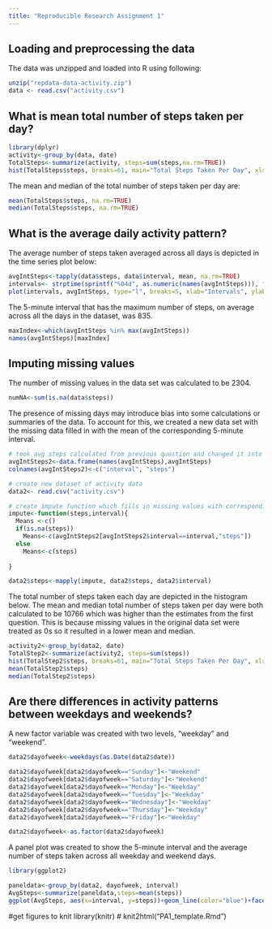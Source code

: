 ```yaml
---
title: "Reproducible Research Assignment 1"
---
```


## Loading and preprocessing the data

The data was unzipped and loaded into R using following:

```r
unzip("repdata-data-activity.zip")
data <- read.csv("activity.csv")
```

## What is mean total number of steps taken per day?

```r
library(dplyr)
activity<-group_by(data, date)
TotalSteps<-summarize(activity, steps=sum(steps,na.rm=TRUE))
hist(TotalSteps$steps, breaks=61, main="Total Steps Taken Per Day", xlab="# Steps")
```

The mean and median of the total number of steps taken per day are:
```r
mean(TotalSteps$steps, na.rm=TRUE)
median(TotalSteps$steps, na.rm=TRUE)
```

## What is the average daily activity pattern?
The average number of steps taken averaged across all days is depicted in the time series plot below:
```r
avgIntSteps<-tapply(data$steps, data$interval, mean, na.rm=TRUE)
intervals<- strptime(sprintf("%04d", as.numeric(names(avgIntSteps))), format="%H%M")
plot(intervals, avgIntSteps, type="l", breaks=5, xlab="Intervals", ylab="Steps", main="Avg Steps Taken by Interval")
```

The 5-minute interval that has the maximum number of steps, on average across all the days in the dataset, was 835. 
```r
maxIndex<-which(avgIntSteps %in% max(avgIntSteps))
names(avgIntSteps)[maxIndex]
```

## Imputing missing values
The number of missing values in the data set was calculated to be 2304. 

```r
numNA<-sum(is.na(data$steps))
```

The presence of missing days may introduce bias into some calculations or summaries of the data. To account for this, we created a new data set with the missing data filled in with the mean of the corresponding 5-minute interval.

```r
# took avg steps calculated from previous question and changed it into a data frame and added column names
avgIntSteps2<-data.frame(names(avgIntSteps),avgIntSteps)
colnames(avgIntSteps2)<-c("interval", "steps")

# create new dataset of activity data
data2<- read.csv("activity.csv")

# create impute function which fills in missing values with corresponding intervals means
impute<-function(steps,interval){
  Means <-c()
  if(is.na(steps)) 
    Means<-c(avgIntSteps2[avgIntSteps2$interval==interval,"steps"])
  else
    Means<-c(steps)
  
}

data2$steps<-mapply(impute, data2$steps, data2$interval)
```

The total number of steps taken each day are depicted in the histogram below. The mean and median total number of steps taken per day were both calculated to be 10766 which was higher than the estimates from the first question. This is because missing values in the original data set were treated as 0s so it resulted in a lower mean and median. 
```r
activity2<-group_by(data2, date)
TotalStep2<-summarize(activity2, steps=sum(steps))
hist(TotalStep2$steps, breaks=61, main="Total Steps Taken Per Day", xlab="# Steps")
mean(TotalStep2$steps)
median(TotalStep2$steps)
```

## Are there differences in activity patterns between weekdays and weekends?
A new factor variable was created with two levels, "weekday" and "weekend".
```r
data2$dayofweek<-weekdays(as.Date(data2$date))

data2$dayofweek[data2$dayofweek=="Sunday"]<-"Weekend"
data2$dayofweek[data2$dayofweek=="Saturday"]<-"Weekend"
data2$dayofweek[data2$dayofweek=="Monday"]<-"Weekday"
data2$dayofweek[data2$dayofweek=="Tuesday"]<-"Weekday"
data2$dayofweek[data2$dayofweek=="Wednesday"]<-"Weekday"
data2$dayofweek[data2$dayofweek=="Thursday"]<-"Weekday"
data2$dayofweek[data2$dayofweek=="Friday"]<-"Weekday"

data2$dayofweek<-as.factor(data2$dayofweek)
```

A panel plot was created to show  the 5-minute interval and the average number of steps taken across all weekday and weekend days.
```r
library(ggplot2)

paneldata<-group_by(data2, dayofweek, interval)
AvgSteps<-summarize(paneldata,steps=mean(steps))
ggplot(AvgSteps, aes(x=interval, y=steps))+geom_line(color="blue")+facet_grid(dayofweek~.)
```
#get figures to knit  library(knitr)
# knit2html("PA1_template.Rmd")
